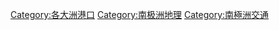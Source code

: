 [[Category:各大洲港口|Category:各大洲港口]]
[[Category:南极洲地理|Category:南极洲地理]]
[[Category:南極洲交通|Category:南極洲交通]]